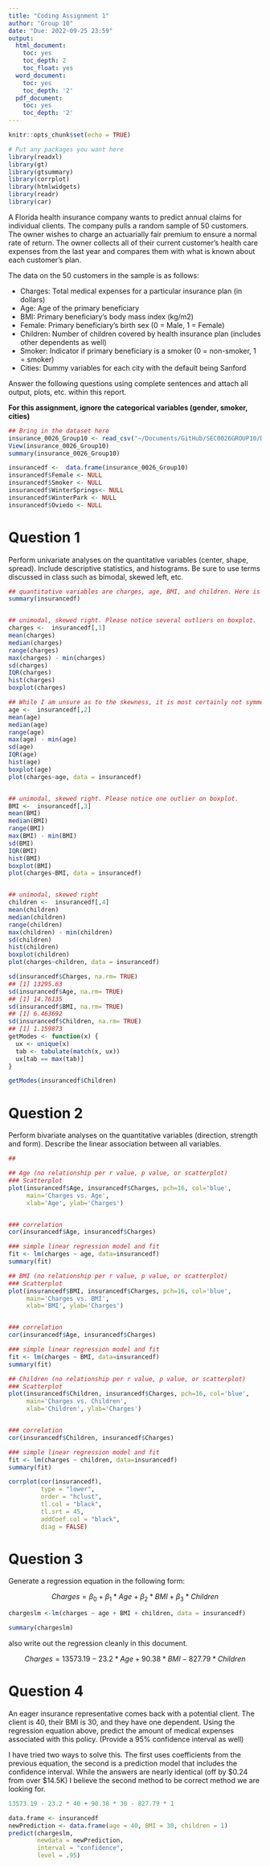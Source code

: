 ```yaml
---
title: "Coding Assignment 1"
author: "Group 10"
date: "Due: 2022-09-25 23:59"
output:
  html_document:
    toc: yes
    toc_depth: 2
    toc_float: yes
  word_document:
    toc: yes
    toc_depth: '2'
  pdf_document:
    toc: yes
    toc_depth: '2'
---
```


```r
knitr::opts_chunk$set(echo = TRUE)
```

```r
# Put any packages you want here
library(readxl)
library(gt) 
library(gtsummary) 
library(corrplot) 
library(htmlwidgets)
library(readr)
library(car)

```


A Florida health insurance company wants to predict annual claims for individual clients. The company pulls a random sample of 50 customers. The owner wishes to charge an actuarially fair premium to ensure a normal rate of return. The owner collects all of their current customer’s health care expenses from the last year and compares them with what is known about each customer’s plan. 

The data on the 50 customers in the sample is as follows:

-	Charges: Total medical expenses for a particular insurance plan (in dollars)
-	Age: Age of the primary beneficiary
-	BMI: Primary beneficiary’s body mass index (kg/m2)
-	Female: Primary beneficiary’s birth sex (0 = Male, 1 = Female)
-	Children: Number of children covered by health insurance plan (includes other dependents as well)
-	Smoker: Indicator if primary beneficiary is a smoker (0 = non-smoker, 1 = smoker)
-	Cities: Dummy variables for each city with the default being Sanford

Answer the following questions using complete sentences and attach all output, plots, etc. within this report.


**For this assignment, ignore the categorical variables (gender, smoker, cities)**

```r
## Bring in the dataset here
insurance_0026_Group10 <- read_csv("~/Documents/GitHub/SEC0026GROUP10/Data/insurance_0026_Group10.csv")
View(insurance_0026_Group10)
summary(insurance_0026_Group10)

insurancedf <-  data.frame(insurance_0026_Group10)
insurancedf$Female <- NULL
insurancedf$Smoker <- NULL
insurancedf$WinterSprings<- NULL
insurancedf$WinterPark <- NULL
insurancedf$Oviedo <- NULL
```



# Question 1

Perform univariate analyses on the quantitative variables (center, shape, spread). Include descriptive statistics, and histograms. Be sure to use terms discussed in class such as bimodal, skewed left, etc.

```r
## quantitative variables are charges, age, BMI, and children. Here is mean, median, range, and standard deviation
summary(insurancedf)


## unimodal, skewed right. Please notice several outliers on boxplot.
charges <-  insurancedf[,1]
mean(charges)
median(charges)
range(charges)
max(charges) - min(charges)
sd(charges)
IQR(charges)
hist(charges)
boxplot(charges)

## While I am unsure as to the skewness, it is most certainly not symmetrical. And while the one true mode is 59, this distrubution would be considered multimodal 
age <-  insurancedf[,2]
mean(age)
median(age)
range(age)
max(age) - min(age)
sd(age)
IQR(age)
hist(age)
boxplot(age)
plot(charges~age, data = insurancedf)


## unimodal, skewed right. Please notice one outlier on boxplot. 
BMI <-  insurancedf[,3]
mean(BMI)
median(BMI)
range(BMI)
max(BMI) - min(BMI)
sd(BMI)
IQR(BMI)
hist(BMI)
boxplot(BMI)
plot(charges~BMI, data = insurancedf)


## unimodal, skewed right
children <-  insurancedf[,4]
mean(children)
median(children)
range(children)
max(children) - min(children)
sd(children)
hist(children)
boxplot(children)
plot(charges~children, data = insurancedf)

sd(insurancedf$Charges, na.rm= TRUE)
## [1] 13295.63
sd(insurancedf$Age, na.rm= TRUE)
## [1] 14.76135
sd(insurancedf$BMI, na.rm= TRUE)
## [1] 6.463692
sd(insurancedf$Children, na.rm= TRUE)
## [1] 1.159873
getModes <- function(x) {
  ux <- unique(x)
  tab <- tabulate(match(x, ux))
  ux[tab == max(tab)]
}

getModes(insurancedf$Children)
```

# Question 2

Perform bivariate analyses on the quantitative variables (direction, strength and form). Describe the linear association between all variables. 

```r
##  

## Age (no relationship per r value, p value, or scatterplot)
### Scatterplot
plot(insurancedf$Age, insurancedf$Charges, pch=16, col='blue',
     main='Charges vs. Age',
     xlab='Age', ylab='Charges')


### correlation
cor(insurancedf$Age, insurancedf$Charges)

### simple linear regression model and fit
fit <- lm(charges ~ age, data=insurancedf)
summary(fit)

## BMI (no relationship per r value, p value, or scatterplot)
### Scatterplot
plot(insurancedf$BMI, insurancedf$Charges, pch=16, col='blue',
     main='Charges vs. BMI',
     xlab='BMI', ylab='Charges')


### correlation
cor(insurancedf$Age, insurancedf$Charges)

### simple linear regression model and fit
fit <- lm(charges ~ BMI, data=insurancedf)
summary(fit)

## Children (no relationship per r value, p value, or scatterplot)
### Scatterplot
plot(insurancedf$Children, insurancedf$Charges, pch=16, col='blue',
     main='Charges vs. Children',
     xlab='Children', ylab='Charges')


### correlation
cor(insurancedf$Children, insurancedf$Charges)

### simple linear regression model and fit
fit <- lm(charges ~ children, data=insurancedf)
summary(fit)

corrplot(cor(insurancedf),
         type = "lower",
         order = "hclust", 
         tl.col = "black",
         tl.srt = 45,
         addCoef.col = "black",
         diag = FALSE)

```

# Question 3

Generate a regression equation in the following form:

$$Charges = \beta_{0}+\beta_{1}*Age+\beta_{2}*BMI+\beta_{3}*Children$$

```r
chargeslm <-lm(charges ~ age + BMI + children, data = insurancedf)

summary(chargeslm)


```
also write out the regression cleanly in this document.

$$Charges = 13573.19 - 23.2*Age +90.38*BMI - 827.79*Children$$

# Question 4

An eager insurance representative comes back with a potential client. The client is 40, their BMI is 30, and they have one dependent. Using the regression equation above, predict the amount of medical expenses associated with this policy. (Provide a 95% confidence interval as well)

I have tried two ways to solve this. The first uses coefficients from the previous equation, the second is a prediction model that includes the confidence interval. While the answers are nearly identical (off by $0.24 from over $14.5K) I believe the second method to be correct method we are looking for. 
```r
13573.19 - 23.2 * 40 + 90.38 * 30 - 827.79 * 1
```

```r
data.frame <- insurancedf
newPrediction <- data.frame(age = 40, BMI = 30, children = 1)
predict(chargeslm,
        newdata = newPrediction,
        interval = "confidence",
        level = .95)
```